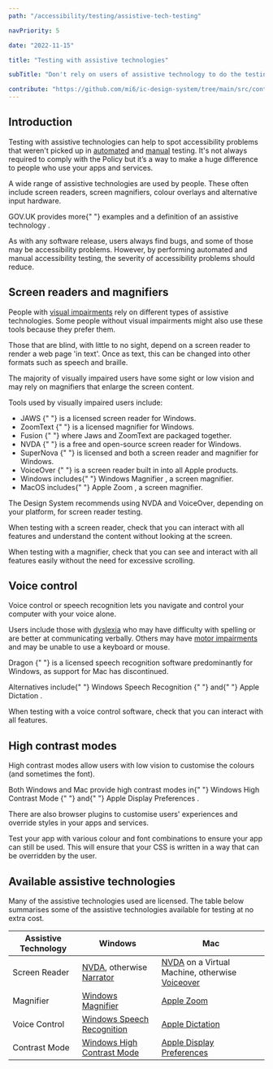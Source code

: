 ```yaml
---
path: "/accessibility/testing/assistive-tech-testing"

navPriority: 5

date: "2022-11-15"

title: "Testing with assistive technologies"

subTitle: "Don't rely on users of assistive technology to do the testing for you."

contribute: "https://github.com/mi6/ic-design-system/tree/main/src/content/structured/accessibility/testing/assistive-tech-testing.mdx"
---
```


## Introduction

Testing with assistive technologies can help to spot accessibility problems that weren't picked up in [automated](/accessibility/testing/automated-testing) and [manual](/accessibility/testing/manual-testing) testing. It's not always required to comply with the Policy but it’s a way to make a huge difference to people who use your apps and services.

A wide range of assistive technologies are used by people. These often include screen readers, screen magnifiers, colour overlays and alternative input hardware.

<p>
  GOV.UK provides more{" "}
  <ic-link
    target="_blank"
    href="https://www.gov.uk/government/publications/assistive-technology-definition-and-safe-use/assistive-technology-definition-and-safe-use"
    rel="noreferrer noopener nofollow"
  >
    examples and a definition of an assistive technology
  </ic-link>
  .
</p>

As with any software release, users always find bugs, and some of those may be accessibility problems. However, by performing automated and manual accessibility testing, the severity of accessibility problems should reduce.

## Screen readers and magnifiers

People with [visual impairments](/accessibility/needs/visual) rely on different types of assistive technologies. Some people without visual impairments might also use these tools because they prefer them.

Those that are blind, with little to no sight, depend on a screen reader to render a web page 'in text'. Once as text, this can be changed into other formats such as speech and braille.

The majority of visually impaired users have some sight or low vision and may rely on magnifiers that enlarge the screen content.

Tools used by visually impaired users include:

<ul>
  <li>
    <ic-link
      target="_blank"
      href="https://www.freedomscientific.com/products/software/jaws/"
      rel="noreferrer noopener nofollow"
    >
      JAWS
    </ic-link>{" "}
    is a licensed screen reader for Windows.
  </li>
  <li>
    <ic-link
      target="_blank"
      href="https://www.zoomtext.com/"
      rel="noreferrer noopener nofollow"
    >
      ZoomText
    </ic-link>{" "}
    is a licensed magnifier for Windows.
  </li>
  <li>
    <ic-link
      target="_blank"
      href="https://www.freedomscientific.com/products/software/fusion/"
      rel="noreferrer noopener nofollow"
    >
      Fusion
    </ic-link>{" "}
    where Jaws and ZoomText are packaged together.
  </li>
  <li>
    <ic-link
      target="_blank"
      href="https://www.nvaccess.org/"
      rel="noreferrer noopener nofollow"
    >
      NVDA
    </ic-link>{" "}
    is a free and open-source screen reader for Windows.
  </li>
  <li>
    <ic-link
      target="_blank"
      href="https://yourdolphin.com/en-gb/products/individuals/supernova-magnifier-screen-reader"
      rel="noreferrer noopener nofollow"
    >
      SuperNova
    </ic-link>{" "}
    is licensed and both a screen reader and magnifier for Windows.
  </li>
  <li>
    <ic-link
      target="_blank"
      href="https://help.apple.com/voiceover/mac/"
      rel="noreferrer noopener nofollow"
    >
      VoiceOver
    </ic-link>{" "}
    is a screen reader built in into all Apple products.
  </li>
  <li>
    Windows includes{" "}
    <ic-link
      target="_blank"
      href="https://support.microsoft.com/en-gb/help/11542/windows-use-magnifier-to-make-things-easier-to-see"
      rel="noreferrer noopener nofollow"
    >
      Windows Magnifier
    </ic-link>
    , a screen magnifier.
  </li>
  <li>
    MacOS includes{" "}
    <ic-link
      target="_blank"
      href="https://support.apple.com/en-gb/guide/mac-help/mh35715/mac"
      rel="noreferrer noopener nofollow"
    >
      Apple Zoom
    </ic-link>
    , a screen magnifier.
  </li>
</ul>

The Design System recommends using NVDA and VoiceOver, depending on your platform, for screen reader testing.

When testing with a screen reader, check that you can interact with all features and understand the content without looking at the screen.

When testing with a magnifier, check that you can see and interact with all features easily without the need for excessive scrolling.

## Voice control

Voice control or speech recognition lets you navigate and control your computer with your voice alone.

Users include those with [dyslexia](/accessibility/needs/neurodiversity) who may have difficulty with spelling or are better at communicating verbally. Others may have [motor impairments](/accessibility/needs/motor) and may be unable to use a keyboard or mouse.

<p>
  <ic-link
    target="_blank"
    href="https://www.nuance.com/en-gb/dragon.html"
    rel="noreferrer noopener nofollow"
  >
    Dragon
  </ic-link>{" "}
  is a licensed speech recognition software predominantly for Windows, as
  support for Mac has discontinued.
</p>

<p>
  Alternatives include{" "}
  <ic-link
    target="_blank"
    href="https://support.microsoft.com/en-us/help/4042244/windows-10-use-dictation"
    rel="noreferrer noopener nofollow"
  >
    Windows Speech Recognition
  </ic-link>{" "}
  and{" "}
  <ic-link
    target="_blank"
    href="https://support.apple.com/en-in/guide/mac-help/mh40584/mac"
    rel="noreferrer noopener nofollow"
  >
    Apple Dictation
  </ic-link>
  .
</p>

When testing with a voice control software, check that you can interact with all features.

## High contrast modes

High contrast modes allow users with low vision to customise the colours (and sometimes the font).

<p>
  Both Windows and Mac provide high contrast modes in{" "}
  <ic-link
    target="_blank"
    href="https://support.microsoft.com/en-gb/help/13862/windows-10-use-high-contrast-mode"
    rel="noreferrer noopener nofollow"
  >
    Windows High Contrast Mode
  </ic-link>{" "}
  and{" "}
  <ic-link
    target="_blank"
    href="https://support.apple.com/en-in/guide/mac-help/unac089/mac"
    rel="noreferrer noopener nofollow"
  >
    Apple Display Preferences
  </ic-link>
  .
</p>

There are also browser plugins to customise users' experiences and override styles in your apps and services.

Test your app with various colour and font combinations to ensure your app can still be used. This will ensure that your CSS is written in a way that can be overridden by the user.

## Available assistive technologies

Many of the assistive technologies used are licensed. The table below summarises some of the assistive technologies available for testing at no extra cost.

| Assistive Technology | Windows                                                                                                                                                              | Mac                                                                                                                  |
| -------------------- | -------------------------------------------------------------------------------------------------------------------------------------------------------------------- | -------------------------------------------------------------------------------------------------------------------- |
| Screen Reader        | [NVDA](https://www.nvaccess.org/), otherwise [Narrator](https://support.microsoft.com/en-us/windows/complete-guide-to-narrator-e4397a0d-ef4f-b386-d8ae-c172f109bdb1) | [NVDA](https://www.nvaccess.org/) on a Virtual Machine, otherwise [Voiceover](https://help.apple.com/voiceover/mac/) |
| Magnifier            | [Windows Magnifier](https://support.microsoft.com/en-gb/help/11542/windows-use-magnifier-to-make-things-easier-to-see)                                               | [Apple Zoom](https://support.apple.com/en-gb/guide/mac-help/mh35715/mac)                                             |
| Voice Control        | [Windows Speech Recognition](https://support.microsoft.com/en-us/windows/use-voice-recognition-in-windows-10-83ff75bd-63eb-0b6c-18d4-6fae94050571)                   | [Apple Dictation](https://support.apple.com/en-in/guide/mac-help/mh40584/mac)                                        |
| Contrast Mode        | [Windows High Contrast Mode](https://support.microsoft.com/en-gb/help/13862/windows-10-use-high-contrast-mode)                                                       | [Apple Display Preferences](https://support.apple.com/en-in/guide/mac-help/unac089/mac)                              |

